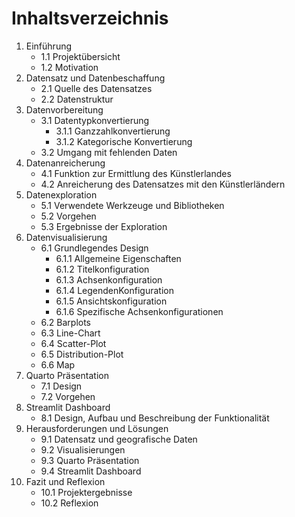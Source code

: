 # Inhaltsverzeichnis {.unnumbered}

1. Einführung
   - 1.1 Projektübersicht
   - 1.2 Motivation
2. Datensatz und Datenbeschaffung
   - 2.1 Quelle des Datensatzes
   - 2.2 Datenstruktur
3. Datenvorbereitung
   - 3.1 Datentypkonvertierung
       - 3.1.1 Ganzzahlkonvertierung
       - 3.1.2 Kategorische Konvertierung
   - 3.2 Umgang mit fehlenden Daten
4. Datenanreicherung
   - 4.1 Funktion zur Ermittlung des Künstlerlandes
   - 4.2 Anreicherung des Datensatzes mit den Künstlerländern
5. Datenexploration
   - 5.1 Verwendete Werkzeuge und Bibliotheken
   - 5.2 Vorgehen
   - 5.3 Ergebnisse der Exploration
6. Datenvisualisierung
   - 6.1 Grundlegendes Design
      - 6.1.1 Allgemeine Eigenschaften
      - 6.1.2 Titelkonfiguration
      - 6.1.3 Achsenkonfiguration
      - 6.1.4 LegendenKonfiguration
      - 6.1.5 Ansichtskonfiguration
      - 6.1.6 Spezifische Achsenkonfigurationen
   - 6.2 Barplots
   - 6.3 Line-Chart
   - 6.4 Scatter-Plot
   - 6.5 Distribution-Plot
   - 6.6 Map
7. Quarto Präsentation
   - 7.1 Design
   - 7.2 Vorgehen
8. Streamlit Dashboard
   - 8.1 Design, Aufbau und Beschreibung der Funktionalität
9. Herausforderungen und Lösungen
   - 9.1 Datensatz und geografische Daten
   - 9.2 Visualisierungen
   - 9.3 Quarto Präsentation
   - 9.4 Streamlit Dashboard
10. Fazit und Reflexion
      - 10.1 Projektergebnisse
      - 10.2 Reflexion
